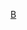 {{Wikipedia category|container=yes|

包含在本分類中的條目'''需要來源'''以符合維基百科的[[維基百科:方針與指引|方針指引]]與[[維基百科:可供查證|可供查證]]原則，參見[[維基百科:可靠來源|維基百科:可靠來源]]和[[維基百科:列明來源|維基百科:列明來源]]獲得更多情報。
}}

[[Category:維基百科維護|B]]